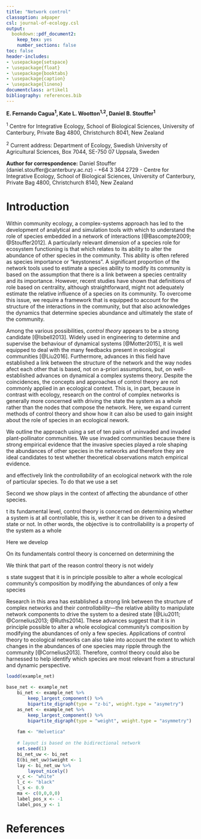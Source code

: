 ```yaml
---
title: "Network control"
classoption: a4paper
csl: journal-of-ecology.csl
output: 
  bookdown::pdf_document2: 
    keep_tex: yes
    number_sections: false
toc: false
header-includes:
- \usepackage{setspace}
- \usepackage{float}
- \usepackage{booktabs}
- \usepackage{caption}
- \usepackage{lineno}
documentclass: artikel1
bibliography: references.bib
---
```


\doublespacing
\linenumbers

**E. Fernando Cagua^1^, Kate L. Wootton^1,2^, Daniel B. Stouffer^1^**

^1^ Centre for Integrative Ecology, School of Biological Sciences, University of Canterbury, Private Bag 4800, Christchurch 8041, New Zealand

^2^ Current address: Department of Ecology, Swedish University of Agricultural Sciences, Box 7044, SE-750 07 Uppsala, Sweden

**Author for correspondence:** Daniel Stouffer (daniel.stouffer@canterbury.ac.nz) - +64 3 364 2729 - Centre for Integrative Ecology, School of Biological Sciences, University of Canterbury, Private Bag 4800, Christchurch 8140, New Zealand

\newpage

# Introduction

Within community ecology, a complex-systems approach has led to the development of analytical and simulation tools with which to understand the role of species embedded in a network of interactions [@Bascompte2009; @Stouffer2012]. 
A particularly relevant dimension of a species role for ecosystem functioning is that which relates to its ability to alter the abundance of other species in the community. 
This ability is often refered as species importance or "keystoness". 
A significant proportion of the network tools used to estimate a species ability to modify its community is based on the assumption that there is a link between a species centrality and its importance. 
However, recent studies have shown that definitions of role based on centrality, although straightforward, might not adequately estimate the relative influence of a species on its community. 
To overcome this issue, we require a framework that is equipped to account for the structure of the interactions in the community, but that also acknowledges the dynamics that determine species abundance and ultimately the state of the community.

Among the various possibilities, *control theory* appears to be a strong candidate [@Isbell2013]. 
Widely used in engineering to determine and supervise the behaviour of dynamical systems [@Motter2015], it is well equipped to deal with the many feedbacks present in ecological communities [@Liu2016]. 
Furthermore, advances in this field have established a link between the structure of the network and the way nodes afect each other that is based, not on a-priori assumptions, but, on well-established advances on dynamical a complex systems theory. 
Despite the coincidences, the concepts and approaches of control theory are not commonly applied in an ecological context. 
This is, in part, because in contrast with ecology, research on the control of complex networks is generally more concerned with driving the state the system as a whole rather than the nodes that compose the network. 
Here, we expand current methods of control theory and show how it can also be used to gain insight about the role of species in an ecological nework. 

We outline the approach using a set of ten pairs of uninvaded and invaded plant-pollinator communities. 
We use invaded communities because there is strong empirical evidence that the invasive species played a role shaping the abundances of other species in the networks and therefore they are ideal candidates to test whether theoretical observations match empirical evidence.




and effectively link the *controllability* of an ecological network with the role of particular species. 
To do that we use a set 

Second we show plays in the context of affecting the abundance of other species. 

t its fundamental level, control theory is concerned on determining whether a system is at all controllable, this is, wether it can be driven to a desired state or not. 
In other words, the objective is to controllability is a property of the system as a whole

Here we develop 




On its fundamentals control theory is concerned on determining the 

We think that part of the reason control theory is not widely 

s state  suggest that it is in principle possible to alter a whole ecological community's composition by modifying the abundances of only a few species




Research in this area has established a strong link between the structure of complex networks and their *controllability*—the relative ability to manipulate network components to drive the system to a desired state [@Liu2011; @Cornelius2013; @Ruths2014]. 
These advances suggest that it is in principle possible to alter a whole ecological community's composition by modifying the abundances of only a few species.
Applications of control theory to ecological networks can also take into account the extent to which changes in the abundances of one species may ripple through the community [@Cornelius2013].
Therefore, control theory could also be harnessed to help identify which species are most relevant from a structural and dynamic perspective.

```r
loadd(example_net)
	
base_net <- example_net
	bi_net <- example_net %>%
		keep_largest_component() %>%
		bipartite_digraph(type = "z-bi", weight.type = "asymetry") 
	as_net <- example_net %>%
		keep_largest_component() %>%
		bipartite_digraph(type = "weight", weight.type = "asymmetry")
	
	fam <- "Helvetica"
	
	# layout is based on the bidirectional network
	set.seed(1)
	bi_net_uw <- bi_net
	E(bi_net_uw)$weight <- 1
	lay <- bi_net_uw %>%
		layout_nicely()
	v_c <- "white"
	l_c <- "black"
	l_s <- 0.9
	ma <- c(0,0,0,0)
	label_pos_x <- -1
	label_pos_y <- 1
```

# References
